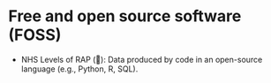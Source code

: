 # Free and open source software (FOSS) {#sec-foss}

:::{.guidelines}
* NHS Levels of RAP (🥉): Data produced by code in an open-source language (e.g., Python, R, SQL).
:::